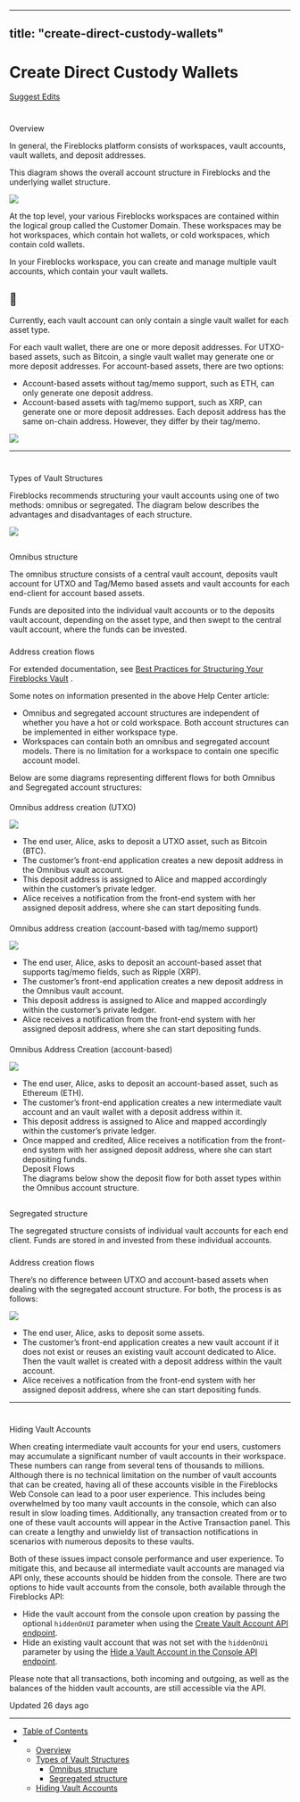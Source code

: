 ---
  title: "create-direct-custody-wallets"
  ---
  
  # Create Direct Custody Wallets

[Suggest Edits](/edit/create-direct-custody-wallets)

# 

Overview

[](#overview)

In general, the Fireblocks platform consists of workspaces, vault accounts, vault wallets, and deposit addresses.

This diagram shows the overall account structure in Fireblocks and the underlying wallet structure.

![](https://files.readme.io/de5e145-mceclip0.png)

At the top level, your various Fireblocks workspaces are contained within the logical group called the Customer Domain. These workspaces may be hot workspaces, which contain hot wallets, or cold workspaces, which contain cold wallets.

In your Fireblocks workspace, you can create and manage multiple vault accounts, which contain your vault wallets.

<Info>

## 📘

Currently, each vault account can only contain a single vault wallet for each asset type.



</Info>

For each vault wallet, there are one or more deposit addresses. For UTXO-based assets, such as Bitcoin, a single vault wallet may generate one or more deposit addresses. For account-based assets, there are two options:

*   Account-based assets without tag/memo support, such as ETH, can only generate one deposit address.
*   Account-based assets with tag/memo support, such as XRP, can generate one or more deposit addresses. Each deposit address has the same on-chain address. However, they differ by their tag/memo.

  
![](https://files.readme.io/1003eba-mceclip0_1.png)  
  

* * *

  

# 

Types of Vault Structures

[](#types-of-vault-structures)

Fireblocks recommends structuring your vault accounts using one of two methods: omnibus or segregated. The diagram below describes the advantages and disadvantages of each structure.

![](https://files.readme.io/da10aee-mceclip1.png)  

## 

Omnibus structure

[](#omnibus-structure)

The omnibus structure consists of a central vault account, deposits vault account for UTXO and Tag/Memo based assets and vault accounts for each end-client for account based assets.

Funds are deposited into the individual vault accounts or to the deposits vault account, depending on the asset type, and then swept to the central vault account, where the funds can be invested.

### 

Address creation flows

[](#address-creation-flows)

For extended documentation, see [Best Practices for Structuring Your Fireblocks Vault](https://support.fireblocks.io/hc/en-us/articles/5253421857564-Fireblocks-Vault-structure-best-practices) .

Some notes on information presented in the above Help Center article:

*   Omnibus and segregated account structures are independent of whether you have a hot or cold workspace. Both account structures can be implemented in either workspace type.
*   Workspaces can contain both an omnibus and segregated account models. There is no limitation for a workspace to contain one specific account model.

Below are some diagrams representing different flows for both Omnibus and Segregated account structures:

  

#### 

Omnibus address creation (UTXO)

[](#omnibus-address-creation-utxo)

![](https://files.readme.io/7cf2aee-mceclip4.png)

*   The end user, Alice, asks to deposit a UTXO asset, such as Bitcoin (BTC).
*   The customer’s front-end application creates a new deposit address in the Omnibus vault account.
*   This deposit address is assigned to Alice and mapped accordingly within the customer’s private ledger.
*   Alice receives a notification from the front-end system with her assigned deposit address, where she can start depositing funds.

  

#### 

Omnibus address creation (account-based with tag/memo support)

[](#omnibus-address-creation-account-based-with-tagmemo-support)

![](https://files.readme.io/e64b2d0-mceclip5.png)

*   The end user, Alice, asks to deposit an account-based asset that supports tag/memo fields, such as Ripple (XRP).
*   The customer’s front-end application creates a new deposit address in the Omnibus vault account.
*   This deposit address is assigned to Alice and mapped accordingly within the customer’s private ledger.
*   Alice receives a notification from the front-end system with her assigned deposit address, where she can start depositing funds.

  

#### 

Omnibus Address Creation (account-based)

[](#omnibus-address-creation-account-based)

![](https://files.readme.io/1ee8808-mceclip6.png)

*   The end user, Alice, asks to deposit an account-based asset, such as Ethereum (ETH).
*   The customer’s front-end application creates a new intermediate vault account and an vault wallet with a deposit address within it.
*   This deposit address is assigned to Alice and mapped accordingly within the customer’s private ledger.
*   Once mapped and credited, Alice receives a notification from the front-end system with her assigned deposit address, where she can start depositing funds.  
    Deposit Flows  
    The diagrams below show the deposit flow for both asset types within the Omnibus account structure.

  

## 

Segregated structure

[](#segregated-structure)

The segregated structure consists of individual vault accounts for each end client. Funds are stored in and invested from these individual accounts.

### 

Address creation flows

[](#address-creation-flows-1)

There’s no difference between UTXO and account-based assets when dealing with the segregated account structure. For both, the process is as follows:

![](https://files.readme.io/8ce1c5b-mceclip10.png)

*   The end user, Alice, asks to deposit some assets.
*   The customer’s front-end application creates a new vault account if it does not exist or reuses an existing vault account dedicated to Alice. Then the vault wallet is created with a deposit address within the vault account.
*   Alice receives a notification from the front-end system with her assigned deposit address, where she can start depositing funds.

  

* * *

# 

Hiding Vault Accounts

[](#hiding-vault-accounts)

When creating intermediate vault accounts for your end users, customers may accumulate a significant number of vault accounts in their workspace. These numbers can range from several tens of thousands to millions. Although there is no technical limitation on the number of vault accounts that can be created, having all of these accounts visible in the Fireblocks Web Console can lead to a poor user experience. This includes being overwhelmed by too many vault accounts in the console, which can also result in slow loading times. Additionally, any transaction created from or to one of these vault accounts will appear in the Active Transaction panel. This can create a lengthy and unwieldy list of transaction notifications in scenarios with numerous deposits to these vaults.

Both of these issues impact console performance and user experience. To mitigate this, and because all intermediate vault accounts are managed via API only, these accounts should be hidden from the console. There are two options to hide vault accounts from the console, both available through the Fireblocks API:

*   Hide the vault account from the console upon creation by passing the optional `hiddenOnUI` parameter when using the [Create Vault Account API endpoint](/reference/createvaultaccount).
*   Hide an existing vault account that was not set with the `hiddenOnUi` parameter by using the [Hide a Vault Account in the Console API endpoint](/reference/hidevaultaccount).

Please note that all transactions, both incoming and outgoing, as well as the balances of the hidden vault accounts, are still accessible via the API.

Updated 26 days ago

* * *

*   [Table of Contents](#)
*   *   [Overview](#overview)
    *   [Types of Vault Structures](#types-of-vault-structures)
        *   [Omnibus structure](#omnibus-structure)
        *   [Segregated structure](#segregated-structure)
    *   [Hiding Vault Accounts](#hiding-vault-accounts)